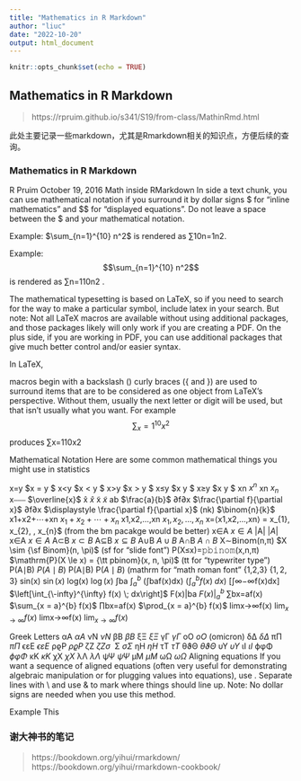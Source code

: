 ```yaml
---
title: "Mathematics in R Markdown"
author: "liuc"
date: "2022-10-20"
output: html_document
---
```


```r
knitr::opts_chunk$set(echo = TRUE)
```

## Mathematics in R Markdown

> https://rpruim.github.io/s341/S19/from-class/MathinRmd.html


此处主要记录一些markdown，尤其是Rmarkdown相关的知识点，方便后续的查询。


### Mathematics in R Markdown

R Pruim
October 19, 2016
Math inside RMarkdown
In side a text chunk, you can use mathematical notation if you surround it by dollar signs $ for “inline mathematics” and $$ for “displayed equations”. Do not leave a space between the $ and your mathematical notation.

Example: $\sum_{n=1}^{10} n^2$ is rendered as ∑10n=1n2.

Example: $$\sum_{n=1}^{10} n^2$$ is rendered as
∑n=110n2
.

The mathematical typesetting is based on LaTeX, so if you need to search for the way to make a particular symbol, include latex in your search. But note: Not all LaTeX macros are available without using additional packages, and those packages likely will only work if you are creating a PDF. On the plus side, if you are working in PDF, you can use additional packages that give much better control and/or easier syntax.

In LaTeX,

macros begin with a backslash (\)
curly braces ({ and }) are used to surround items that are to be considered as one object from LaTeX’s perspective.
Without them, usually the next letter or digit will be used, but that isn’t usually what you want. For example $$\sum_x=1^10 x^2$$ produces
∑x=110x2


Mathematical Notation
Here are some common mathematical things you might use in statistics

x=y	$x = y $
x<y	$x < y $
x>y	$x > y $
x≤y	$x \le y $
x≥y	$x \ge y $
xn	$x^{n}$
xn	$x_{n}$
x⎯⎯⎯	$\overline{x}$
x̂ 	$\hat{x}$
x̃ 	$\tilde{x}$
ab	$\frac{a}{b}$
∂f∂x	$\frac{\partial f}{\partial x}$
∂f∂x	$\displaystyle \frac{\partial f}{\partial x}$
(nk)	$\binom{n}{k}$
x1+x2+⋯+xn	$x_{1} + x_{2} + \cdots + x_{n}$
x1,x2,…,xn	$x_{1}, x_{2}, \dots, x_{n}$
x=⟨x1,x2,…,xn⟩	\mathbf{x} = \langle x_{1}, x_{2}, \dots, x_{n}\rangle$ (\bm from the bm pacakge would be better)
x∈A	$x \in A$
|A|	$|A|$
x∈A	$x \in A$
A⊂B	$x \subset B$
A⊆B	$x \subseteq B$
A∪B	$A \cup B$
A∩B	$A \cap B$
X∼𝖡𝗂𝗇𝗈𝗆(n,π)	$X \sim {\sf Binom}(n, \pi)$ (sf for “slide font”)
P(X≤x)=𝚙𝚋𝚒𝚗𝚘𝚖(x,n,π)	$\mathrm{P}(X \le x) = {\tt pbinom}(x, n, \pi)$ (tt for “typewriter type”)
P(A∣B)	$P(A \mid B)$
P(A∣B)	$\mathrm{P}(A \mid B)$ (mathrm for “math roman font”
{1,2,3}	$\{1, 2, 3\}$
sin(x)	$\sin(x)$
log(x)	$\log(x)$
∫ba	$\int_{a}^{b}$
(∫baf(x)dx)	$\left(\int_{a}^{b} f(x) \; dx\right)$
[∫∞−∞f(x)dx]	$\left[\int_{\-infty}^{\infty} f(x) \; dx\right]$
F(x)|ba	$\left. F(x) \right|_{a}^{b}$
∑bx=af(x)	$\sum_{x = a}^{b} f(x)$
∏bx=af(x)	$\prod_{x = a}^{b} f(x)$
limx→∞f(x)	$\lim_{x \to \infty} f(x)$
limx→∞f(x)	$\displaystyle \lim_{x \to \infty} f(x)$

Greek Letters
αA	$\alpha A$	νN	$\nu N$
βB	$\beta B$	ξΞ	$\xi\Xi$
γΓ	$\gamma \Gamma$	oO	$o O$ (omicron)
δΔ	$\delta \Delta$	πΠ	$\pi \Pi$
ϵεE	$\epsilon \varepsilon E$	ρϱP	$\rho\varrho P$
ζZ	$\zeta Z \sigma \,\!$	Σ	$\sigma \Sigma$
ηH	$\eta H$	τT	$\tau T$
θϑΘ	$\theta \vartheta \Theta$	υΥ	$\upsilon \Upsilon$
ιI	$\iota I$	ϕφΦ	$\phi \varphi \Phi$
κK	$\kappa K$	χX	$\chi X$
λΛ	$\lambda \Lambda$	ψΨ	$\psi \Psi$
μM	$\mu M$	ωΩ	$\omega \Omega$
Aligning equations
If you want a sequence of aligned equations (often very useful for demonstrating algebraic manipulation or for plugging values into equations), use \begin{align*} ... \end{align*}. Separate lines with \\ and use & to mark where things should line up. Note: No dollar signs are needed when you use this method.

Example
This

\begin{align*}
a & = b \\
X &\sim {\sf Norm}(10, 3) \\
5 & \le 10
\end{align*}



### 谢大神书的笔记

> https://bookdown.org/yihui/rmarkdown/
> https://bookdown.org/yihui/rmarkdown-cookbook/













